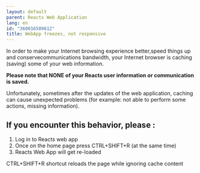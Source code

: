 ```yaml
---
layout: default
parent: Reacts Web Application
lang: en
id: "360016509612"
title: WebApp freezes, not responsive
---
```

In order to make your Internet browsing experience better,speed things up and conservecommunications bandwidth, your Internet browser is caching (saving) some of your web information.

**Please note that NONE of your Reacts user information or communication is saved.**

Unfortunately, sometimes after the updates of the web application, caching can cause unexpected problems (for example: not able to perform some actions, missing information).

If you encounter this behavior, please :
-----------------------------------------

1.  Log in to Reacts web app
2.  Once on the home page press CTRL+SHIFT+R (at the same time)
3.  Reacts Web App will get re-loaded

CTRL+SHIFT+R shortcut reloads the page while ignoring cache content


